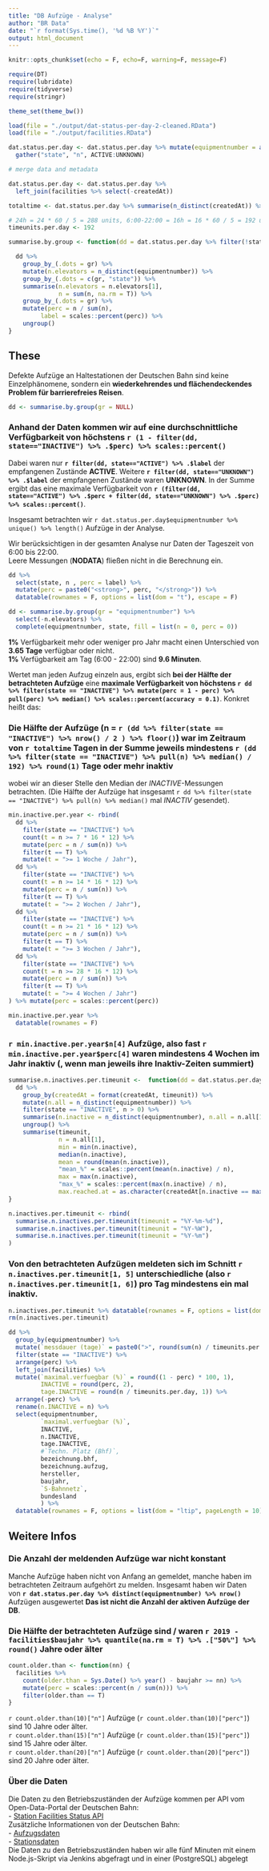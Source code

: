```yaml
---
title: "DB Aufzüge - Analyse"
author: "BR Data"
date: "`r format(Sys.time(), '%d %B %Y')`"
output: html_document
---
```




```r
knitr::opts_chunk$set(echo = F, echo=F, warning=F, message=F)
```

```r
require(DT)
require(lubridate)
require(tidyverse)
require(stringr)

theme_set(theme_bw())

load(file = "./output/dat-status-per-day-2-cleaned.RData")
load(file = "./output/facilities.RData")

dat.status.per.day <- dat.status.per.day %>% mutate(equipmentnumber = as.numeric(equipmentnumber)) %>% 
  gather("state", "n", ACTIVE:UNKNOWN)

# merge data and metadata 

dat.status.per.day <- dat.status.per.day %>% 
  left_join(facilities %>% select(-createdAt))

totaltime <- dat.status.per.day %>% summarise(n_distinct(createdAt)) %>% pull() # 365

# 24h = 24 * 60 / 5 = 288 units, 6:00-22:00 = 16h = 16 * 60 / 5 = 192 units
timeunits.per.day <- 192

summarise.by.group <- function(dd = dat.status.per.day %>% filter(!state == "NODATA"), gr, time = totaltime) {

  dd %>% 
    group_by_(.dots = gr) %>%
    mutate(n.elevators = n_distinct(equipmentnumber)) %>% 
    group_by_(.dots = c(gr, "state")) %>% 
    summarise(n.elevators = n.elevators[1],
              n = sum(n, na.rm = T)) %>% 
    group_by_(.dots = gr) %>% 
    mutate(perc = n / sum(n),
         label = scales::percent(perc)) %>%
    ungroup()
}

```

## These

Defekte Aufzüge an Haltestationen der Deutschen Bahn sind keine Einzelphänomene, sondern ein <strong>wiederkehrendes und flächendeckendes Problem für barrierefreies Reisen</strong>.

```r
dd <- summarise.by.group(gr = NULL)
```

### Anhand der Daten kommen wir auf eine durchschnittliche Verfügbarkeit von höchstens <strong>`r (1 - filter(dd, state=="INACTIVE") %>% .$perc) %>% scales::percent()`</strong>

Dabei waren nur <strong>`r filter(dd, state=="ACTIVE") %>% .$label`</strong> der empfangenen Zustände <strong>ACTIVE</strong>. Weitere <strong>`r filter(dd, state=="UNKNOWN") %>% .$label`</strong> der empfangenen Zustände waren <strong>UNKNOWN</strong>. In der Summe ergibt das eine maximale Verfügbarkeit von <strong>`r (filter(dd, state=="ACTIVE") %>% .$perc + filter(dd, state=="UNKNOWN") %>% .$perc) %>% scales::percent()`</strong>.
<br>

<div class="infobox">
Insgesamt betrachten wir `r dat.status.per.day$equipmentnumber %>% unique() %>% length()` Aufzüge in der Analyse.

</div>

<div class="infobox">Wir berücksichtigen in der gesamten Analyse nur Daten der Tageszeit von 6:00 bis 22:00.  
Leere Messungen (<strong>NODATA</strong>) fließen nicht in die Berechnung ein.
</div>

```r
dd %>% 
  select(state, n , perc = label) %>% 
  mutate(perc = paste0("<strong>", perc, "</strong>")) %>% 
  datatable(rownames = F, options = list(dom = "t"), escape = F)
```

```r
dd <- summarise.by.group(gr = "equipmentnumber") %>% 
  select(-n.elevators) %>% 
  complete(equipmentnumber, state, fill = list(n = 0, perc = 0))

```

<div class="infobox">
<strong>1%</strong> Verfügbarkeit mehr oder weniger pro Jahr macht einen Unterschied von <strong>3.65 Tage</strong> verfügbar oder nicht.
<br>
<strong>1%</strong> Verfügbarkeit am Tag (6:00 - 22:00) sind <strong>9.6 Minuten</strong>.
</div>

Wertet man jeden Aufzug einzeln aus, ergibt sich <strong>bei der Hälfte der betrachteten Aufzüge</strong> eine <strong>maximale Verfügbarkeit von höchstens `r dd %>% filter(state == "INACTIVE") %>% mutate(perc = 1 - perc) %>% pull(perc) %>% median() %>% scales::percent(accuracy = 0.1)`</strong>. Konkret heißt das:

### Die Hälfte der Aufzüge (n = `r (dd %>% filter(state == "INACTIVE") %>% nrow() / 2 ) %>% floor()`) war im Zeitraum <strong>von `r totaltime` Tagen in der Summe jeweils mindestens `r (dd %>% filter(state == "INACTIVE") %>% pull(n) %>% median() / 192) %>% round(1)` Tage oder mehr</strong> inaktiv

wobei wir an dieser Stelle den Median der _INACTIVE_-Messungen betrachten. (Die Hälfte der Aufzüge hat insgesamt `r dd %>% filter(state == "INACTIVE") %>% pull(n) %>% median()` mal _INACTIV_ gesendet).


```r
min.inactive.per.year <- rbind(
  dd %>%
    filter(state == "INACTIVE") %>%
    count(t = n >= 7 * 16 * 12) %>% 
    mutate(perc = n / sum(n)) %>% 
    filter(t == T) %>% 
    mutate(t = ">= 1 Woche / Jahr"),
  dd %>%
    filter(state == "INACTIVE") %>%
    count(t = n >= 14 * 16 * 12) %>% 
    mutate(perc = n / sum(n)) %>% 
    filter(t == T) %>% 
    mutate(t = ">= 2 Wochen / Jahr"),
  dd %>%
    filter(state == "INACTIVE") %>%
    count(t = n >= 21 * 16 * 12) %>% 
    mutate(perc = n / sum(n)) %>% 
    filter(t == T) %>% 
    mutate(t = ">= 3 Wochen / Jahr"),
  dd %>%
    filter(state == "INACTIVE") %>%
    count(t = n >= 28 * 16 * 12) %>% 
    mutate(perc = n / sum(n)) %>% 
    filter(t == T) %>% 
    mutate(t = ">= 4 Wochen / Jahr")
) %>% mutate(perc = scales::percent(perc))

min.inactive.per.year %>% 
  datatable(rownames = F)

```

### `r min.inactive.per.year$n[4]` Aufzüge, also fast `r min.inactive.per.year$perc[4]` waren mindestens 4 Wochen im Jahr inaktiv (, wenn man jeweils ihre Inaktiv-Zeiten summiert)


```r
summarise.n.inactives.per.timeunit <-  function(dd = dat.status.per.day, timeunit = "%y-%m-%d") { 
  dd %>%
    group_by(createdAt = format(createdAt, timeunit)) %>% 
    mutate(n.all = n_distinct(equipmentnumber)) %>%
    filter(state == "INACTIVE", n > 0) %>% 
    summarise(n.inactive = n_distinct(equipmentnumber), n.all = n.all[1]) %>%
    ungroup() %>%
    summarise(timeunit,
              n = n.all[1], 
              min = min(n.inactive),
              median(n.inactive),
              mean = round(mean(n.inactive)),
              "mean_%" = scales::percent(mean(n.inactive) / n),
              max = max(n.inactive),
              "max_%" = scales::percent(max(n.inactive) / n),
              max.reached.at = as.character(createdAt[n.inactive == max(n.inactive)]))
}

n.inactives.per.timeunit <- rbind(
  summarise.n.inactives.per.timeunit(timeunit = "%Y-%m-%d"),
  summarise.n.inactives.per.timeunit(timeunit = "%Y-%W"),
  summarise.n.inactives.per.timeunit(timeunit = "%Y-%m")
)

```

### Von den betrachteten Aufzügen meldeten sich im Schnitt `r n.inactives.per.timeunit[1, 5]` unterschiedliche (also `r n.inactives.per.timeunit[1, 6]`) pro Tag mindestens ein mal inaktiv.

```r
n.inactives.per.timeunit %>% datatable(rownames = F, options = list(dom = "t"))
rm(n.inactives.per.timeunit)
```

```r
dd %>%
  group_by(equipmentnumber) %>% 
  mutate(`messdauer (tage)` = paste0(">", round(sum(n) / timeunits.per.day, 1))) %>% 
  filter(state == "INACTIVE") %>%
  arrange(perc) %>% 
  left_join(facilities) %>% 
  mutate(`maximal.verfuegbar (%)` = round((1 - perc) * 100, 1),
         INACTIVE = round(perc, 2),
         tage.INACTIVE = round(n / timeunits.per.day, 1)) %>%
  arrange(-perc) %>%
  rename(n.INACTIVE = n) %>%
  select(equipmentnumber,
         `maximal.verfuegbar (%)`,
         INACTIVE,
         n.INACTIVE,
         tage.INACTIVE,
         #`Techn. Platz (Bhf)`,
         bezeichnung.bhf,
         bezeichnung.aufzug,
         hersteller,
         baujahr,
         `S-Bahnnetz`,
         bundesland
         ) %>%
  datatable(rownames = F, options = list(dom = "ltip", pageLength = 10), filter = "top", escape = F)
```

## Weitere Infos

### Die Anzahl der meldenden Aufzüge war nicht konstant
Manche Aufzüge haben nicht von Anfang an gemeldet, manche haben im betrachteten Zeitraum aufgehört zu melden. Insgesamt haben wir Daten von <strong>`r dat.status.per.day %>% distinct(equipmentnumber) %>% nrow()`</strong> Aufzügen ausgewertet <strong>Das ist nicht die Anzahl der aktiven Aufzüge der DB</strong>.

### Die Hälfte der betrachteten Aufzüge sind / waren `r 2019 - facilities$baujahr %>% quantile(na.rm = T) %>% .["50%"] %>% round()` Jahre oder älter

```r
count.older.than <- function(nn) {
  facilities %>% 
    count(older.than = Sys.Date() %>% year() - baujahr >= nn) %>% 
    mutate(perc = scales::percent(n / sum(n))) %>%
    filter(older.than == T)
}
```

`r count.older.than(10)["n"]` Aufzüge (`r count.older.than(10)["perc"]`) sind 10 Jahre oder älter.  
`r count.older.than(15)["n"]` Aufzüge (`r count.older.than(15)["perc"]`) sind 15 Jahre oder älter.  
`r count.older.than(20)["n"]` Aufzüge (`r count.older.than(20)["perc"]`) sind 20 Jahre oder älter.  

<div class="infobox">
### Über die Daten
Die Daten zu den Betriebszuständen der Aufzüge kommen per API vom Open-Data-Portal der Deutschen Bahn:  
- [Station Facilities Status API](https://data.deutschebahn.com/dataset/fasta-station-facilities-status)    
Zusätzliche Informationen von der Deutschen Bahn:  
- [Aufzugsdaten](https://data.deutschebahn.com/dataset/data-aufzug)  
- [Stationsdaten](https://data.deutschebahn.com/dataset/data-stationsdaten)  
Die Daten zu den Betriebszuständen haben wir alle fünf Minuten mit einem Node.js-Skript via Jenkins abgefragt und in einer (PostgreSQL) abgelegt
</div>

